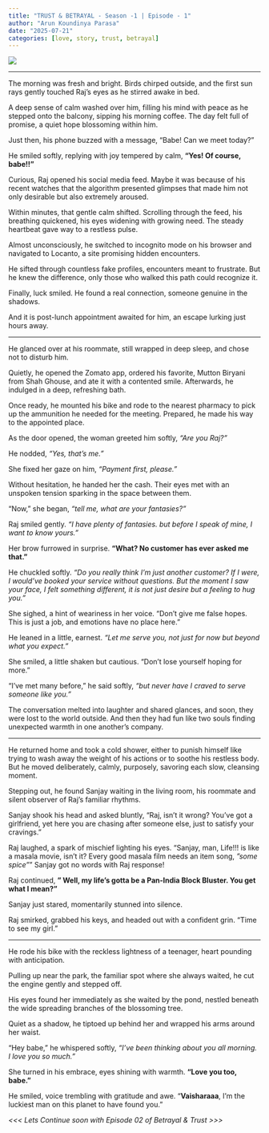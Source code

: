 ```yaml
---
title: "TRUST & BETRAYAL - Season -1 | Episode - 1"
author: "Arun Koundinya Parasa"
date: "2025-07-21"
categories: [love, story, trust, betrayal]
---
```


![](image.png)

------------------------------------------------------------------------

The morning was fresh and bright. Birds chirped outside, and the first sun rays gently touched Raj’s eyes as he stirred awake in bed.

A deep sense of calm washed over him, filling his mind with peace as he stepped onto the balcony, sipping his morning coffee. The day felt full of promise, a quiet hope blossoming within him.

Just then, his phone buzzed with a message, “Babe! Can we meet today?”

He smiled softly, replying with joy tempered by calm, **“Yes! Of course, babe!!”**

Curious, Raj opened his social media feed. Maybe it was because of his recent watches that the algorithm presented glimpses that made him not only desirable but also extremely aroused.

Within minutes, that gentle calm shifted. Scrolling through the feed, his breathing quickened, his eyes widening with growing need. The steady heartbeat gave way to a restless pulse.

Almost unconsciously, he switched to incognito mode on his browser and navigated to Locanto, a site promising hidden encounters.

He sifted through countless fake profiles, encounters meant to frustrate. But he knew the difference, only those who walked this path could recognize it.

Finally, luck smiled. He found a real connection, someone genuine in the shadows. 

And it is  post-lunch appointment awaited for him, an escape lurking just hours away.

------------------------------------------------------------------------

He glanced over at his roommate, still wrapped in deep sleep, and chose not to disturb him.

Quietly, he opened the Zomato app, ordered his favorite, Mutton Biryani from Shah Ghouse, and ate it with a contented smile. Afterwards, he indulged in a deep, refreshing bath.

Once ready, he mounted his bike and rode to the nearest pharmacy to pick up the ammunition he needed for the meeting. Prepared, he made his way to the appointed place.

As the door opened, the woman greeted him softly, *“Are you Raj?”*

He nodded, *“Yes, that’s me.”*

She fixed her gaze on him, *“Payment first, please.”*

Without hesitation, he handed her the cash. Their eyes met with an unspoken tension sparking in the space between them.

“Now,” she began, *“tell me, what are your fantasies?”*

Raj smiled gently. *“I have plenty of fantasies. but before I speak of mine, I want to know yours.”*

Her brow furrowed in surprise. **“What? No customer has ever asked me that.”**

He chuckled softly. *“Do you really think I’m just another customer? If I were, I would’ve booked your service without questions. But the moment I saw your face, I felt something different, it is not just desire but a feeling to hug you.”*

She sighed, a hint of weariness in her voice. “Don’t give me false hopes. This is just a job, and emotions have no place here.”

He leaned in a little, earnest. *“Let me serve you, not just for now but beyond what you expect.”*

She smiled, a little shaken but cautious. “Don’t lose yourself hoping for more.”

“I’ve met many before,” he said softly, *“but never have I craved to serve someone like you.”*

The conversation melted into laughter and shared glances, and soon, they were lost to the world outside. And then they had fun like two souls finding unexpected warmth in one another’s company.

------------------------------------------------------------------------

He returned home and took a cold shower, either to punish himself like trying to wash away the weight of his actions or to soothe his restless body. But he moved deliberately, calmly, purposely, savoring each slow, cleansing moment.

Stepping out, he found Sanjay waiting in the living room, his roommate and silent observer of Raj's familiar rhythms.

Sanjay shook his head and asked bluntly, “Raj, isn’t it wrong? You’ve got a girlfriend, yet here you are chasing after someone else, just to satisfy your cravings.”

Raj laughed, a spark of mischief lighting his eyes. “Sanjay, man, Life!!! is like a masala movie, isn’t it? Every good masala film needs an item song, *"some spice"* "
Sanjay got no words with Raj response!

Raj continued, **" Well, my life’s gotta be a Pan-India Block Bluster. You get what I mean?”**

Sanjay just stared, momentarily stunned into silence.

Raj smirked, grabbed his keys, and headed out with a confident grin. “Time to see my girl.”

------------------------------------------------------------------------

He rode his bike with the reckless lightness of a teenager, heart pounding with anticipation.

Pulling up near the park, the familiar spot where she always waited, he cut the engine gently and stepped off.

His eyes found her immediately as she waited by the pond, nestled beneath the wide spreading branches of the blossoming tree.

Quiet as a shadow, he tiptoed up behind her and wrapped his arms around her waist.

“Hey babe,” he whispered softly, *“I’ve been thinking about you all morning. I love you so much.”*

She turned in his embrace, eyes shining with warmth. **“Love you too, babe.”**

He smiled, voice trembling with gratitude and awe. “**Vaisharaaa**, I’m the luckiest man on this planet to have found you.”

*\<\<\< Lets Continue soon with Episode 02 of Betrayal & Trust \>\>\>*

```{=html}
<script src="https://giscus.app/client.js"
        data-repo="ArunKoundinya/CanvassAndAnalyze"
        data-repo-id="R_kgDOLTnAQQ"
        data-category="General"
        data-category-id="DIC_kwDOLTnAQc4CdYId"
        data-mapping="pathname"
        data-strict="0"
        data-reactions-enabled="1"
        data-emit-metadata="0"
        data-input-position="bottom"
        data-theme="transparent_dark"
        data-lang="en"
        crossorigin="anonymous"
        async>
</script>
```